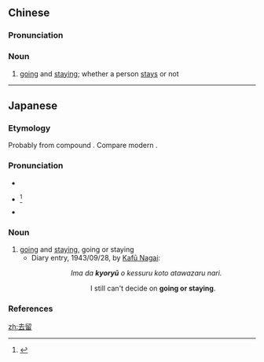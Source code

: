 ==Chinese==
{{zh-forms}}

===Pronunciation===
{{zh-pron
|m=qùliú
|mn=khì-liû/khù-liû
|cat=n
}}

===Noun===
{{zh-noun}}

# [[going]] and [[staying]]; whether a person [[stay]]s or not

{{zh-cat|Antonymous}}

----

==Japanese==
{{ja-kanjitab|きょ|りゅう|yomi=on}}

===Etymology===
Probably from {{etyl|ltc|ja|sort=きょりゅう}} compound {{m|ltc|去留|tr=*kiù *liou}}. Compare modern {{cog|cmn|去留|tr=qùliú}}.

===Pronunciation===
* {{l|ja|sc=Latn|音読み|On'yomi}}
* {{ja-accent-common|h|きょ|りゅう}}<ref name="DJR">{{R:Daijirin}}</ref>
* {{IPA|lang=ja|[kjo̞ɾjɯᵝː]}}

===Noun===
{{ja-noun|きょりゅう}}

# [[going]] and [[staying]], going or staying
#* Diary entry, 1943/09/28, by [[w:Kafū Nagai|Kafū Nagai]]:
#*: {{lang|ja|未'''去留'''を決すること能はざるなり。}}
#*:: {{lang|ja|いまだ'''きょりゅう'''をけっすることあたはざるなり。}}
#*:: ''Ima da '''kyoryū''' o kessuru koto atawazaru nari.''
#*::: I still can't decide on '''going or staying'''.

===References===
<references/>

[[zh:去留]]